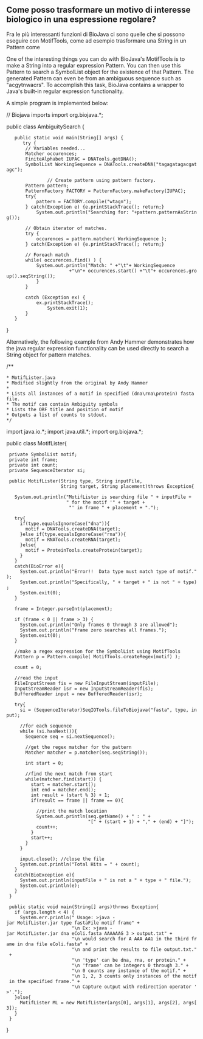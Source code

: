 == Come posso trasformare un motivo di interesse biologico in una espressione regolare? ==

Fra le più interessanti funzioni di BioJava ci sono quelle che si possono eseguire con MotifTools, come ad esempio trasformare una String in un Pattern come

One of the interesting things you can do with BioJava's MotifTools is to make a String into a regular expression Pattern. You can then use this Pattern to search a SymbolList object for the existence of that Pattern. The generated Pattern can even be from an ambiguous sequence such as "acgytnwacrs".  To accomplish this task, BioJava contains a wrapper to Java's built-in regular expression functionality.

A simple program is implemented below: 

<java>
// Biojava imports
import org.biojava.*;

public class AmbiguitySearch {

	public static void main(String[] args) {
	   try {
		// Variables needed...
		Matcher occurences;
		FiniteAlphabet IUPAC = DNATools.getDNA();
		SymbolList WorkingSequence = DNATools.createDNA("tagagatagacgatagc");
		
                // Create pattern using pattern factory.
		Pattern pattern;
		PatternFactory FACTORY = PatternFactory.makeFactory(IUPAC);
		try{
			pattern = FACTORY.compile("wtagn");
		} catch(Exception e) {e.printStackTrace(); return;}
			System.out.println("Searching for: "+pattern.patternAsString());
		
		// Obtain iterator of matches.
		try {
			occurences = pattern.matcher( WorkingSequence );
		} catch(Exception e) {e.printStackTrace(); return;}

		// Foreach match
		while( occurences.find() ) {
			System.out.println("Match: " +"\t"+ WorkingSequence 
                        +"\n"+ occurences.start() +"\t"+ occurences.group().seqString());
			}
		}
		
		catch (Exception ex) {
			ex.printStackTrace();
		        System.exit(1);
		}
	}
}
</java>

Alternatively, the following example from Andy Hammer demonstrates how the java regular expression functionality can be used directly to search a String object for pattern matches.

<java>
/**
 * MotifLister.java
 * Modified slightly from the original by Andy Hammer
 *
 * Lists all instances of a motif in specified (dna\rna\protein) fasta file.
 * The motif can contain Ambiguity symbols
 * Lists the ORF title and position of motif
 * Outputs a list of counts to stdout.
 */
import java.io.*;
import java.util.*;
import org.biojava.*;

public class MotifLister{

  private SymbolList motif;
  private int frame;
  private int count;
  private SequenceIterator si;


  public MotifLister(String type, String inputFile,
                     String target, String placement)throws Exception{

    System.out.println("MotifLister is searching file " + inputFile +
                       " for the motif '" + target +
                        "' in frame " + placement + ".");

    try{
      if(type.equalsIgnoreCase("dna")){
        motif = DNATools.createDNA(target);
      }else if(type.equalsIgnoreCase("rna")){
        motif = RNATools.createRNA(target);
      }else{
        motif = ProteinTools.createProtein(target);
      }
    }
    catch(BioError e){
      System.out.println("Error!!  Data type must match type of motif.");
      System.out.println("Specifically, " + target + " is not " + type);
      System.exit(0);
    }

    frame = Integer.parseInt(placement);

    if (frame < 0 || frame > 3) {
      System.out.println("Only frames 0 through 3 are allowed");
      System.out.println("frame zero searches all frames.");
      System.exit(0);
    }

    //make a regex expression for the SymbolList using MotifTools
    Pattern p = Pattern.compile( MotifTools.createRegex(motif) );

    count = 0;

    //read the input
    FileInputStream fis = new FileInputStream(inputFile);
    InputStreamReader isr = new InputStreamReader(fis);
    BufferedReader input = new BufferedReader(isr);

    try{
      si = (SequenceIterator)SeqIOTools.fileToBiojava("fasta", type, input);

      //for each sequence
      while (si.hasNext()){
        Sequence seq = si.nextSequence();

        //get the regex matcher for the pattern
        Matcher matcher = p.matcher(seq.seqString());

        int start = 0;

        //find the next match from start
        while(matcher.find(start)) {
          start = matcher.start();
          int end = matcher.end();
          int result = (start % 3) + 1;
          if(result == frame || frame == 0){

            //print the match location
            System.out.println(seq.getName() + " : " +
                               "[" + (start + 1) + "," + (end) + "]");
            count++;
          }
          start++;
        }
      }

      input.close(); //close the file
      System.out.println("Total Hits = " + count);
    }
    catch(BioException e){
      System.out.println(inputFile + " is not a " + type + " file.");
      System.out.println(e);
    }
  }

  public static void main(String[] args)throws Exception{
    if (args.length < 4) {
      System.err.println(" Usage: >java -jar MotifLister.jar type fastaFile motif frame" +
                         "\n Ex: >java -jar MotifLister.jar dna eColi.fasta AAAAAAG 3 > output.txt" +
                         "\n would search for A AAA AAG in the third frame in dna file eColi.fasta" +
                         "\n and print the results to file output.txt." +
                         "\n 'type' can be dna, rna, or protein." +
                         "\n 'frame' can be integers 0 through 3." +
                         "\n 0 counts any instance of the motif." +
                         "\n 1, 2, 3 counts only instances of the motif in the specified frame." +
                         "\n Capture output with redirection operator '>'.");
    }else{
      MotifLister ML = new MotifLister(args[0], args[1], args[2], args[3]);
    }
  }
}
</java>